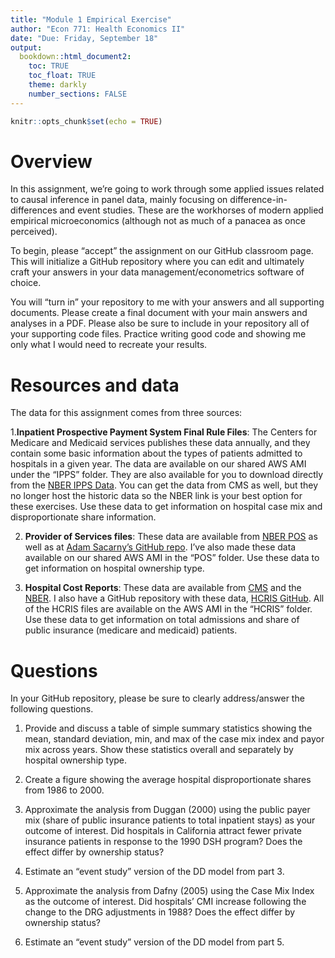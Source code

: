 ```yaml
---
title: "Module 1 Empirical Exercise"
author: "Econ 771: Health Economics II"
date: "Due: Friday, September 18"
output: 
  bookdown::html_document2:
    toc: TRUE
    toc_float: TRUE
    theme: darkly
    number_sections: FALSE
---
```


```r
knitr::opts_chunk$set(echo = TRUE)
```

# Overview
In this assignment, we're going to work through some applied issues related to causal inference in panel data, mainly focusing on difference-in-differences and event studies. These are the workhorses of modern applied empirical microeconomics (although not as much of a panacea as once perceived). 

To begin, please "accept" the assignment on our GitHub classroom page. This will initialize a GitHub repository where you can edit and ultimately craft your answers in your data management/econometrics software of choice.  

You will "turn in" your repository to me with your answers and all supporting documents. Please create a final document with your main answers and analyses in a PDF. Please also be sure to include in your repository all of your supporting code files. Practice writing good code and showing me only what I would need to recreate your results.


# Resources and data
The data for this assignment comes from three sources:

1.**Inpatient Prospective Payment System Final Rule Files**: The Centers for Medicare and Medicaid services publishes these data annually, and they contain some basic information about the types of patients admitted to hospitals in a given year. The data are available on our shared AWS AMI under the "IPPS" folder. They are also available for you to download directly from the [NBER IPPS Data](https://data.nber.org/data/cms-impact-file-hospital-inpatient-prospective-payment-system-ipps.html). You can get the data from CMS as well, but they no longer host the historic data so the NBER link is your best option for these exercises. Use these data to get information on hospital case mix and disproportionate share information.

2. **Provider of Services files**: These data are available from [NBER POS](https://data.nber.org/data/provider-of-services.html) as well as at [Adam Sacarny's GitHub repo](https://github.com/asacarny/provider-of-services). I've also made these data available on our shared AWS AMI in the "POS" folder. Use these data to get information on hospital ownership type.

3. **Hospital Cost Reports**: These data are available from [CMS](https://www.cms.gov/Research-Statistics-Data-and-Systems/Downloadable-Public-Use-Files/Cost-Reports) and the [NBER](https://data.nber.org/data/hcris.html). I also have a GitHub repository with these data, [HCRIS GitHub](https://github.com/imccart/HCRIS). All of the HCRIS files are available on the AWS AMI in the "HCRIS" folder. Use these data to get information on total admissions and share of public insurance (medicare and medicaid) patients.

# Questions
In your GitHub repository, please be sure to clearly address/answer the following questions.

1. Provide and discuss a table of simple summary statistics showing the mean, standard deviation, min, and max of the case mix index and payor mix across years. Show these statistics overall and separately by hospital ownership type.

2. Create a figure showing the average hospital disproportionate shares from 1986 to 2000.

3. Approximate the analysis from Duggan (2000) using the public payer mix (share of public insurance patients to total inpatient stays) as your outcome of interest. Did hospitals in California attract fewer private insurance patients in response to the 1990 DSH program? Does the effect differ by ownership status?

4. Estimate an "event study" version of the DD model from part 3.

5. Approximate the analysis from Dafny (2005) using the Case Mix Index as the outcome of interest. Did hospitals' CMI increase following the change to the DRG adjustments in 1988? Does the effect differ by ownership status?

6. Estimate an "event study" version of the DD model from part 5.
